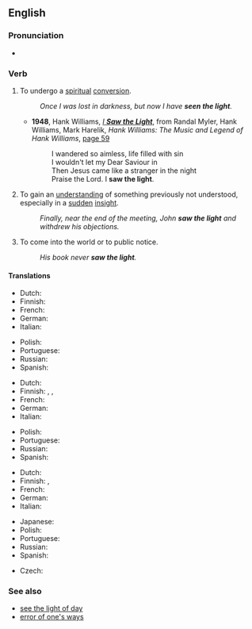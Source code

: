 ==English==

===Pronunciation===
* {{audio|En-au-see the light.ogg|Audio (AU)|lang=en}}

===Verb===
{{head|en|verb}}

# {{lb|en|idiomatic|religious}} To undergo a [[spiritual]] [[conversion]].
#: ''Once I was lost in darkness, but now I have '''seen the light'''.''
#* '''1948''', Hank Williams, ''[[w:I Saw the Light (Hank Williams song)|I '''Saw the Light''']]'', from Randal Myler, Hank Williams, Mark Harelik, ''Hank Williams: The Music and Legend of Hank Williams'', [http://books.google.com/books?id=30u2zFjOqiUC&pg=PA59&dq=i-saw-the-light+williams&lr=&as_brr=3&ei=IT-jR-SrHaTYyATjvNyzDA&sig=_hdI-DUahV9MWuh0TyvQDwG7Y8g page 59]
#*: I wandered so aimless, life filled with sin
#*: I wouldn't let my Dear Saviour in
#*: Then Jesus came like a stranger in the night
#*: Praise the Lord. I '''saw the light'''.
# {{lb|en|idiomatic}} To gain an [[understanding]] of something previously not understood, especially in a [[sudden]] [[insight]].
#: ''Finally, near the end of the meeting, John '''saw the light''' and withdrew his objections.''
# {{lb|en|idiomatic}} To come into the world or to public notice.
#: ''His book never '''saw the light'''.''

====Translations====
{{trans-top|undergo a spiritual conversion}}
* Dutch: {{t|nl|het licht zien}}
* Finnish: {{t+|fi|valaistua}}
* French: {{t-needed|fr}}
* German: {{t-needed|de}}
* Italian: {{t|it|vedere la luce}}
{{trans-mid}}
* Polish: {{t-needed|pl}}
* Portuguese: {{t-needed|pt}}
* Russian: {{t-needed|ru}}
* Spanish: {{t-needed|es}}
{{trans-bottom}}

{{trans-top|gain an insight}}
* Dutch: {{t|nl|het licht zien}}
* Finnish: {{t+|fi|oivaltaa}}, {{t+|fi|tajuta}}, {{t|fi|tulla järkiinsä}}
* French: {{t-needed|fr}}
* German: {{t-needed|de}}
* Italian: {{t-needed|it}}
{{trans-mid}}
* Polish: {{t-needed|pl}}
* Portuguese: {{t-needed|pt}}
* Russian: {{t-needed|ru}}
* Spanish: {{t-needed|es}}
{{trans-bottom}}

{{trans-top|come into the world or to public notice}}
* Dutch: {{t|nl|het licht zien}}
* Finnish: {{t|fi|[[nähdä]] [[päivänvaloa]]}}, {{t|fi|[[tulla]] [[päivänvalo]]on}}
* French: {{t+|fr|voir le jour}}
* German: {{t-needed|de}}
* Italian: {{t-needed|it}}
{{trans-mid}}
* Japanese: {{t-needed|ja}}
* Polish: {{t-needed|pl}}
* Portuguese: {{t-needed|pt}}
* Russian: {{t-needed|ru}}
* Spanish: {{t-needed|es}}
{{trans-bottom}}

{{checktrans-top}}
* Czech: {{t-check|cs|docvaknout}}
{{trans-mid}}
{{trans-bottom}}

===See also===
* [[see the light of day]]
* [[error of one's ways]]